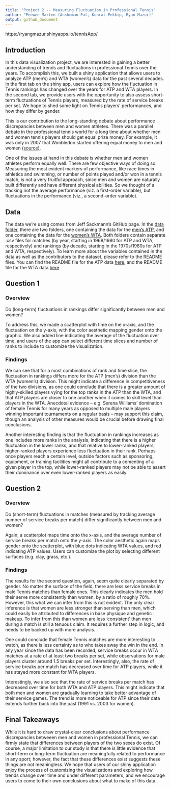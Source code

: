 ```yaml
---
title: "Project 2 -- Measuring Fluctuation in Professional Tennis"
author: "Peewee Marten (Anshuman Pal, Konrat Pekkip, Ryan Mazur)"
output: github_document
---
```


https://ryangmazur.shinyapps.io/tennisApp/

## Introduction

In this data visualization project, we are interested in gaining a better understanding of trends and fluctuations in professional Tennis
over the years. To accomplish this, we built a shiny application that allows users to analyze ATP (men's) and WTA (women's) data for the past several decades. In the first tab on the shiny app, users can explore how the fluctuation in Tennis rankings has changed over the years for ATP and WTA players. In the second tab, we provide users with the opportunity to also assess short-term fluctuations of Tennis players, measured by the rate of service breaks per set. We hope to shed some light on Tennis players' performances, and how they differ by gender. 

This is our contribution to the long-standing debate about performance discrepancies between men and women athletes. There was a parallel debate
in the professional tennis world for a long time about whether men and women tennis players should get equal prize money. For example, it was only in 2007 that Wimbledon started offering equal money to men and women [(source)](https://www.espn.com/tennis/story/_/id/24599816/us-open-follow-money-how-pay-gap-grand-slam-tennis-closed).  
  
One of the issues at hand in this debate is whether men and women athletes perform equally well. There are few objective ways of doing so. Measuring the most evident markers of performance, like race times in athletics and swimming, or number of points played and/or won in a tennis match, is not a very fruitful approach, since men and women are naturally built differently and have different physical abilities. So we thought of a tracking not the average performance (viz. a first-order variable), but fluctuations in the performance (viz., a second-order variable).

## Data

The data we’re using comes from Jeff Sackmann’s GitHub page. In the
[data folder](../data), there are two folders, one containing the data for
the [men’s ATP](../data/atp), and one containing the data for the [women’s
WTA](data/wta). Both folders contain separate .csv files for matches (by
year, starting in 1968/1980 for ATP and WTA, respectively) and rankings
(by decade, starting in the 1970s/1980s for ATP and WTA, respectively).
To learn more about the variables contained in the data as well as the
contributors to the dataset, please refer to the README files. You can
find the README file for the ATP data [here](../data/atp/README.md), and
the README file for the WTA data [here](../data/wta/README.md).

## Question 1

### Overview

Do (long-term) fluctuations in rankings differ significantly between men and women?

To address this, we made a scatterplot with time on the x-axis, and the fluctuation on the y-axis, with the color aesthetic mapping gender onto the graphic. We also added line indicating the average of the fluctuation over time, and users of the app can select different time slices and number of ranks to include to customize the visualization.

### Findings

We can see that for a most combinations of rank and time slice, the fluctuation in rankings differs more for the ATP (men’s) division than the WTA (women’s) division. This might indicate a difference in competitiveness of the two divisions, as one could conclude that there is a greater amount of highly-skilled players vying for the top ranks in the ATP than the WTA, and that ATP players are closer to one another when it comes to skill level than players in the WTA. Anecdotal evidence – e.g. Serena Williams’ domination of female Tennis for many years as opposed to multiple male players winning important tournaments on a regular basis – may support this claim, though an analysis of other measures would be crucial before drawing final conclusions. 

Another interesting finding is that the fluctuation in rankings increases as one includes more ranks in the analysis, indicating that there is a higher fluctuation in the lower ranks, and that relative to lower-ranked players, higher-ranked players experience less fluctuation in their rank. Perhaps once players reach a certain level, outside factors such as sponsoring, equipment, or training facilities might all contribute to a cementing of a given player in the top, while lower-ranked players may not be able to assert their dominance over even lower-ranked players as easily.

## Question 2

### Overview

Do (short-term) fluctuations in matches (measured by tracking average number of service breaks per match) differ significantly between men and women?

Again, a scatterplot maps time onto the x-axis, and the average number of service breaks per match onto the y-axis. The color aesthetic again maps gender onto the scatterplot, with blue dots indicating WTA values, and red indicating ATP values. Users can customize the plot by selecting different surfaces (e.g. clay, grass, etc.). 

### Findings

The results for the second question, again, seem quite clearly separated by gender. No matter the surface of the field, there are less service breaks in male Tennis matches than female ones. This clearly indicates the men hold their serve more consistently than women, by a ratio of roughly 70%. However, this what we can infer from this is not evident. The only clear inference is that women are less stronger than serving than men, which could easily be attributed to differences in base physique and genetic makeup. To infer from this than women are less 'consistent' than men during a match is still a tenuous claim. It requires a further step in logic, and needs to be backed up with more analysis.

One could conclude that female Tennis matches are more interesting to watch, as there is less certainty as to who takes away the win in the end. In any year since the data has been recorded, service breaks occur in WTA matches at a rate of at least two breaks per set, while observations for male players cluster around 1.5 breaks per set. Interestingly, also, the rate of service breaks per match has decreased over time for ATP players, while it has stayed more constant for WTA players.

Interestingly, we also see that the rate of service breaks per match has decreased over time for both WTA and ATP players. This might indicate that both men and women are gradually learning to take better advantage of their service games. The trend is more noticeable for ATP since their data extends further back into the past (1991 vs. 2003 for women).
    

## Final Takeaways

While it is hard to draw crystal-clear conclusions about performance discrepancies betweeen men and women in professional Tennis, we can firmly state that differences between players of the two sexes do exist. Of course, a major limitation to our study is that there is little evidence that short-term or long-term fluctuation are meaningfully related to performance in any sport; however, the fact that these differences exist suggests these things are not meaningless. We hope that users of our shiny application enjoy the process of customizing the visualizations and exploring how trends change over time and under different parameters, and we encourage users to come to their own conclusions about what to make of this data. 
